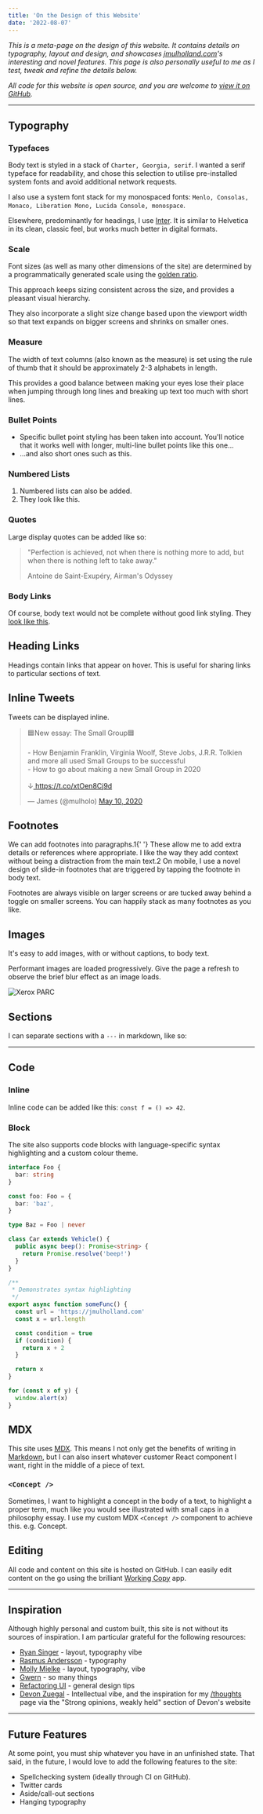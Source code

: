 ```yaml
---
title: 'On the Design of this Website'
date: '2022-08-07'
---
```



_This is a meta-page on the design of this website. It contains
details on typography, layout and design, and showcases
[jmulholland.com](/)'s interesting and novel features. This page is
also personally useful to me as I test, tweak and refine the details
below._

_All code for this website is open source, and you are welcome to
[view it on GitHub](https://github.com/mulholo/jmulholland-dot-com)._

---

## Typography

### Typefaces

Body text is styled in a stack of `Charter, Georgia, serif`. I wanted
a serif typeface for readability, and chose this selection to utilise
pre-installed system fonts and avoid additional network requests.

I also use a system font stack for my monospaced fonts:
`Menlo, Consolas, Monaco, Liberation Mono, Lucida Console, monospace`.

Elsewhere, predominantly for headings, I use
[Inter](https://rsms.me/inter/). It is similar to Helvetica in its
clean, classic feel, but works much better in digital formats.

### Scale

Font sizes (as well as many other dimensions of the site) are
determined by a programmatically generated scale using the
[golden ratio](https://en.wikipedia.org/wiki/Golden_ratio).

This approach keeps sizing consistent across the size, and provides a
pleasant visual hierarchy.

They also incorporate a slight size change based upon the viewport
width so that text expands on bigger screens and shrinks on smaller
ones.

### Measure

The width of text columns (also known as the measure) is set using the
rule of thumb that it should be approximately 2-3 alphabets in length.

This provides a good balance between making your eyes lose their place
when jumping through long lines and breaking up text too much with
short lines.

### Bullet Points

- Specific bullet point styling has been taken into account. You'll
  notice that it works well with longer, multi-line bullet points like
  this one...
- ...and also short ones such as this.

### Numbered Lists

1. Numbered lists can also be added.
2. They look like this.

### Quotes

Large display quotes can be added like so:

> "Perfection is achieved, not when there is nothing more to add, but
> when there is nothing left to take away."
>
> <footer>Antoine de Saint-Exupéry, Airman's Odyssey</footer>

### Body Links

Of course, body text would not be complete without good link styling.
They [look like this](/design).

## Heading Links

Headings contain links that appear on hover. This is useful for
sharing links to particular sections of text.

## Inline Tweets

Tweets can be displayed inline.

<blockquote class='twitter-tweet' data-lang='en' data-dnt='true'>
  <p lang='en' dir='ltr'>
    🟦New essay: The Small Group🟦
    <br />
    <br />- How Benjamin Franklin, Virginia Woolf, Steve Jobs, J.R.R.
    Tolkien and more all used Small Groups to be successful
    <br />- How to go about making a new Small Group in 2020
    <br />
    <br />↓<a href='https://t.co/xtOen8Cj9d'>
      https://t.co/xtOen8Cj9d
    </a>
  </p>
  &mdash; James (@mulholo) <a href='https://twitter.com/mulholo/status/1259449311118725120?ref_src=twsrc%5Etfw'>May 10, 2020</a>
</blockquote>

## Footnotes

<FootnoteParagraphWrapper>
  <p>
    We can add footnotes into paragraphs.<FootnoteN>1</FootnoteN>{' '}
    These allow me to add extra details or references where
    appropriate. I like the way they add context without being a
    distraction from the main text.<FootnoteN>2</FootnoteN> On mobile,
    I use a novel design of slide-in footnotes that are triggered by
    tapping the footnote in body text.
  </p>
  <FootnoteStack>
    <Footnote n={1}>
      Footnotes are always visible on larger screens or are tucked
      away behind a toggle on smaller screens.
    </Footnote>
    <Footnote n={2}>
      You can happily stack as many footnotes as you like.
    </Footnote>
  </FootnoteStack>
</FootnoteParagraphWrapper>

## Images

It's easy to add images, with or without captions, to body text.

Performant images are loaded progressively. Give the page a refresh to
observe the brief blur effect as an image loads.

![Xerox PARC](./parc.jpg)

## Sections

I can separate sections with a `---` in markdown, like so:

---

## Code

### Inline

Inline code can be added like this: `const f = () => 42`.

### Block

The site also supports code blocks with language-specific syntax
highlighting and a custom colour theme.

```ts
interface Foo {
  bar: string
}

const foo: Foo = {
  bar: 'baz',
}

type Baz = Foo | never

class Car extends Vehicle() {
  public async beep(): Promise<string> {
    return Promise.resolve('beep!')
  }
}

/**
 * Demonstrates syntax highlighting
 */
export async function someFunc() {
  const url = 'https://jmulholland.com'
  const x = url.length

  const condition = true
  if (condition) {
    return x + 2
  }

  return x
}

for (const x of y) {
  window.alert(x)
}
```

## MDX

This site uses [MDX](https://mdxjs.com/). This means I not only get
the benefits of writing in
[Markdown](https://daringfireball.net/projects/markdown/), but I can
also insert whatever customer React component I want, right in the
middle of a piece of text.

### `<Concept />`

Sometimes, I want to highlight a concept in the body of a text, to
highlight a proper term, much like you would see illustrated with
small caps in a philosophy essay. I use my custom MDX `<Concept />`
component to achieve this. e.g. <Concept>Concept</Concept>.

## Editing

All code and content on this site is hosted on GitHub. I can easily
edit content on the go using the brilliant
[Working Copy](https://workingcopy.app/) app.

---

## Inspiration

Although highly personal and custom built, this site is not without
its sources of inspiration. I am particular grateful for the following
resources:

- [Ryan Singer](https://feltpresence.com/) - layout, typography vibe
- [Rasmus Andersson](https://rsms.me/) - typography
- [Molly Mielke](https://www.mollymielke.com/) - layout, typography,
  vibe
- [Gwern](https://gwern.net/) - so many things
- [Refactoring UI](https://www.refactoringui.com/) - general design
  tips
- [Devon Zuegal](https://devonzuegel.com/page/about-me) - Intellectual
  vibe, and the inspiration for my [/thoughts](/thoughts) page via the
  "Strong opinions, weakly held" section of Devon's website

---

## Future Features

At some point, you must ship whatever you have in an unfinished state.
That said, in the future, I would love to add the following features
to the site:

- Spellchecking system (ideally through CI on GitHub).
- Twitter cards
- Aside/call-out sections
- Hanging typography
